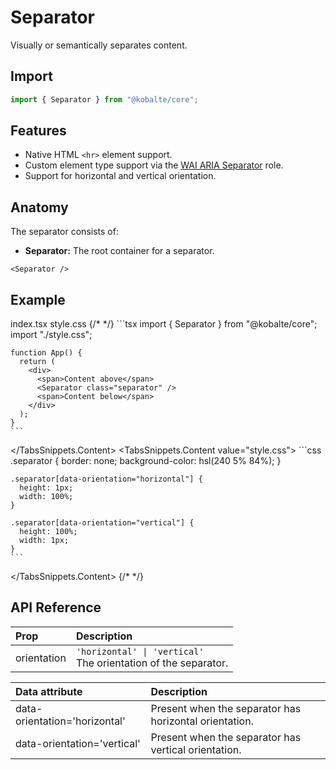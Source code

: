 
# Separator

Visually or semantically separates content.

## Import

```ts
import { Separator } from "@kobalte/core";
```

## Features

- Native HTML `<hr>` element support.
- Custom element type support via the [WAI ARIA Separator](https://w3c.github.io/aria/#separator) role.
- Support for horizontal and vertical orientation.

## Anatomy

The separator consists of:

- **Separator:** The root container for a separator.

```tsx
<Separator />
```

## Example

<Preview>
  <BasicExample />
</Preview>

<TabsSnippets>
  <TabsSnippets.List>
    <TabsSnippets.Trigger value="index.tsx">index.tsx</TabsSnippets.Trigger>
    <TabsSnippets.Trigger value="style.css">style.css</TabsSnippets.Trigger>
  </TabsSnippets.List>
  {/* <!-- prettier-ignore-start -->*/}
  <TabsSnippets.Content value="index.tsx">
    ```tsx
    import { Separator } from "@kobalte/core";
    import "./style.css";

    function App() {
      return (
        <div>
          <span>Content above</span>
          <Separator class="separator" />
          <span>Content below</span>
        </div>
      );
    }
    ```

  </TabsSnippets.Content>
  <TabsSnippets.Content value="style.css">
    ```css
    .separator {
      border: none;
      background-color: hsl(240 5% 84%);
    }

    .separator[data-orientation="horizontal"] {
      height: 1px;
      width: 100%;
    }

    .separator[data-orientation="vertical"] {
      height: 100%;
      width: 1px;
    }
    ```

  </TabsSnippets.Content>
  {/* <!-- prettier-ignore-end -->*/}
</TabsSnippets>

## API Reference

| Prop        | Description                                                          |
| :---------- | :------------------------------------------------------------------- |
| orientation | `'horizontal' \| 'vertical'` <br/> The orientation of the separator. |

| Data attribute                | Description                                            |
| :---------------------------- | :----------------------------------------------------- |
| data-orientation='horizontal' | Present when the separator has horizontal orientation. |
| data-orientation='vertical'   | Present when the separator has vertical orientation.   |
